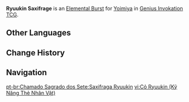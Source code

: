 {{About|the Character Card Skill for [[Genius Invokation TCG]]|the Playable Character Talent|Ryuukin Saxifrage}}
{{Genius Invokation TCG Skill Infobox
|title      = Ryuukin Saxifrage
|image      = Ryuukin Saxifrage Character Card Skill.png
|type       = Elemental Burst
|character  = Yoimiya
|element    = Pyro
|matching   = 3
|energy     = 3
|effect     = Deals 3 {{Color|Pyro DMG}}, creates 1 '''Aurous Blaze'''.<br><br>{{Icon/TCG|Aurous Blaze}} '''Aurous Blaze'''<br>After your character other than Yoimiya uses a Skill: Deal 1 {{Color|Pyro DMG}}.<br><u>Duration (Rounds)</u>: 2
|order      = 3
}}
'''Ryuukin Saxifrage''' is an [[Character Card Elemental Burst|Elemental Burst]] for [[Yoimiya (Character Card)|Yoimiya]] in [[Genius Invokation TCG]].

==Other Languages==
{{Other Languages|Transclude=Ryuukin Saxifrage
|pt      = Saxifraga Ryukin{{sic}}
}}

==Change History==
{{Change History|3.3}}

==Navigation==
{{Genius Invokation TCG Skill Navbox|Yoimiya}}

[[pt-br:Chamado Sagrado dos Sete:Saxifraga Ryuukin]]
[[vi:Cỏ Ryuukin (Kỹ Năng Thẻ Nhân Vật)]]